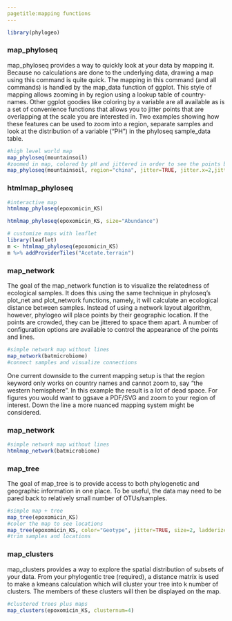 ```yaml
---
pagetitle:mapping functions
---
```


```r
library(phylogeo)
```

### map_phyloseq

map_phyloseq provides a way to quickly look at your data by mapping it. Because no calculations are done to the underlying data, drawing a map using this command is quite quick. The mapping in this command (and all commands) is handled by the map_data function of ggplot. This style of mapping allows zooming in by region using a lookup table of country-names. Other ggplot goodies like coloring by a variable are all available as is a set of convenience functions that allows you to jitter points that are overlapping at the scale you are interested in. Two examples showing how these features can be used to zoom into a region, separate samples and look at the distribution of a variable ("PH") in the phyloseq sample_data table.

```r
#high level world map
map_phyloseq(mountainsoil)
#zoomed in map, colored by pH and jittered in order to see the points better
map_phyloseq(mountainsoil, region="china", jitter=TRUE, jitter.x=2,jitter.y=2, color="PH")
```

### htmlmap_phyloseq
```r
#interactive map
htmlmap_phyloseq(epoxomicin_KS)
```

```r
htmlmap_phyloseq(epoxomicin_KS, size="Abundance")
```

```r
# customize maps with leaflet
library(leaflet)
m <- htmlmap_phyloseq(epoxomicin_KS)
m %>% addProviderTiles("Acetate.terrain")
```

### map_network

The goal of the map_network function is to visualize the relatedness of ecological samples. It does this using the same technique in phyloseq's plot_net and plot_network functions, namely, it will calculate an ecological distance between samples. Instead of using a network layout algorithm, however, phylogeo will place points by their geographic location. If the points are crowded, they can be jittered to space them apart. A number of configuration options are available to control the appearance of the points and lines.

```r
#simple network map without lines 
map_network(batmicrobiome)
#connect samples and visualize connections
```

One current downside to the current mapping setup is that the region keyword only works on country names and cannot zoom to, say "the western hemisphere". In this example the result is a lot of dead space. For figures you would want to ggsave a PDF/SVG and zoom to your region of interest. Down the line a more nuanced mapping system might be considered.

### map_network
```r
#simple network map without lines 
htmlmap_network(batmicrobiome)
```

### map_tree
The goal of map_tree is to provide access to both phylogenetic and geographic information in one place. To be useful, the data may need to be pared back to relatively small number of OTUs/samples.

```r
#simple map + tree
map_tree(epoxomicin_KS)
#color the map to see locations
map_tree(epoxomicin_KS, color="Geotype", jitter=TRUE, size=2, ladderize=TRUE)
#trim samples and locations

```

### map_clusters
map_clusters provides a way to explore the spatial distribution of subsets of your data. From your phylogentic tree (required), a distance matrix is used to make a kmeans calculation which will cluster your tree into k number of clusters. The members of these clusters will then be displayed on the map.

```r
#clustered trees plus maps
map_clusters(epoxomicin_KS, clusternum=4)
```
